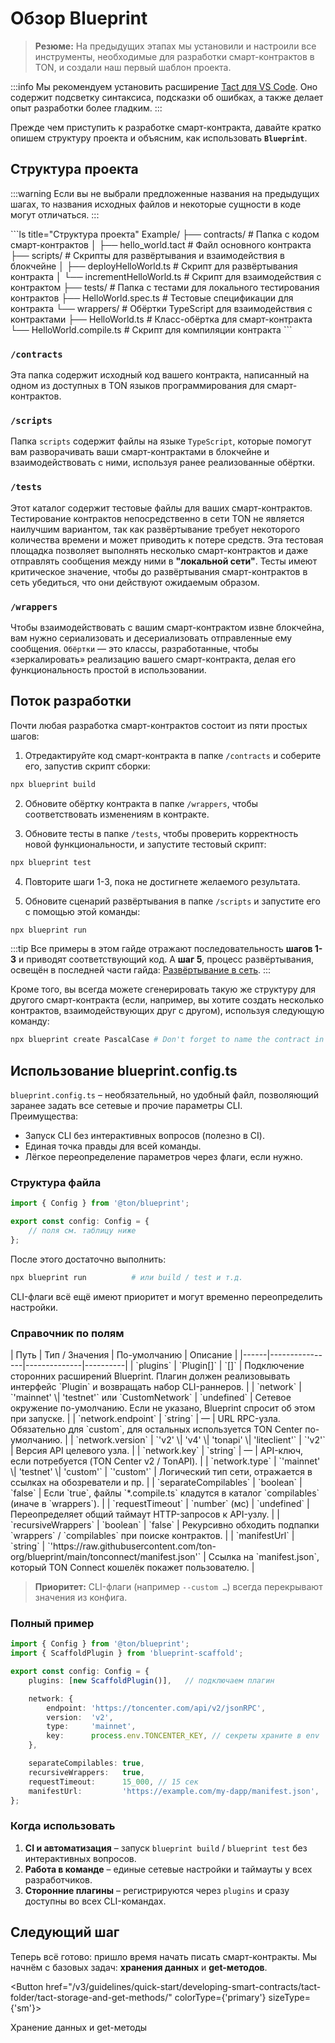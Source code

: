 
# Обзор Blueprint

> **Резюме:** На предыдущих этапах мы установили и настроили все инструменты, необходимые для разработки смарт-контрактов в TON, и создали наш первый шаблон проекта.

:::info
Мы рекомендуем установить расширение [Tact для VS Code](https://marketplace.visualstudio.com/items?itemName=tonstudio.vscode-tact). Оно содержит подсветку синтаксиса, подсказки об ошибках, а также делает опыт разработки более гладким.
:::

Прежде чем приступить к разработке смарт-контракта, давайте кратко опишем структуру проекта и объясним, как использовать **`Blueprint`**.

## Структура проекта

:::warning
Если вы не выбрали предложенные названия на предыдущих шагах, то названия исходных файлов и некоторые сущности в коде могут отличаться.
:::

<Tabs groupId="language">
  <TabItem value="Tact" label="Tact">
    ```ls title="Структура проекта"
    Example/
    ├── contracts/           # Папка с кодом смарт-контрактов
    │   ├── hello_world.tact   # Файл основного контракта
    ├── scripts/             # Скрипты для развёртывания и взаимодействия в блокчейне 
    │   ├── deployHelloWorld.ts      # Скрипт для развёртывания контракта
    │   └── incrementHelloWorld.ts  # Скрипт для взаимодействия с контрактом
    ├── tests/               # Папка с тестами для локального тестирования контрактов
    ├── HelloWorld.spec.ts      # Тестовые спецификации для контракта
    └── wrappers/            # Обёртки TypeScript для взаимодействия с контрактами
    ├── HelloWorld.ts            # Класс-обёртка для смарт-контракта
    └── HelloWorld.compile.ts    # Скрипт для компиляции контракта
    ```
  </TabItem>

</Tabs>

### `/contracts`

Эта папка содержит исходный код вашего контракта, написанный на одном из доступных в TON языков программирования для смарт-контрактов.

### `/scripts`

Папка `scripts` содержит файлы на языке `TypeScript`, которые помогут вам разворачивать ваши смарт-контрактами в блокчейне и взаимодействовать с ними, используя ранее реализованные обёртки.

### `/tests`

Этот каталог содержит тестовые файлы для ваших смарт-контрактов. Тестирование контрактов непосредственно в сети TON не является наилучшим вариантом, так как развёртывание требует некоторого количества времени и может приводить к потере средств. Эта тестовая площадка позволяет выполнять несколько смарт-контрактов и даже отправлять сообщения между ними в **"локальной сети"**. Тесты имеют критическое значение, чтобы до развёртывания смарт-контрактов в сеть убедиться, что они действуют ожидаемым образом.

### `/wrappers`

Чтобы взаимодействовать с вашим смарт-контрактом извне блокчейна, вам нужно сериализовать и десериализовать отправленные ему сообщения. `Обёртки` — это классы, разработанные, чтобы «зеркалировать» реализацию вашего смарт-контракта, делая его функциональность простой в использовании.

## Поток разработки

Почти любая разработка смарт-контрактов состоит из пяти простых шагов:

1. Отредактируйте код смарт-контракта в папке `/contracts` и соберите его, запустив скрипт сборки:

```bash
npx blueprint build
```

2. Обновите обёртку контракта в папке `/wrappers`, чтобы соответствовать изменениям в контракте.

3. Обновите тесты в папке `/tests`, чтобы проверить корректность новой функциональности, и запустите тестовый скрипт:

```bash
npx blueprint test
```

4. Повторите шаги 1-3, пока не достигнете желаемого результата.

5. Обновите сценарий развёртывания в папке `/scripts` и запустите его с помощью этой команды:

```bash
npx blueprint run
```

:::tip
Все примеры в этом гайде отражают последовательность **шагов 1-3** и приводят соответствующий код. А **шаг 5**, процесс развёртывания, освещён в последней части гайда: [Развёртывание в сеть](/ru/v3/guidelines/quick-start/developing-smart-contracts/tact-folder/tact-deploying-to-network/).
:::

Кроме того, вы всегда можете сгенерировать такую же структуру для другого смарт-контракта (если, например, вы хотите создать несколько контрактов, взаимодействующих друг с другом), используя следующую команду:

```bash
npx blueprint create PascalCase # Don't forget to name the contract in PascalCase
```

## Использование blueprint.config.ts

`blueprint.config.ts` – необязательный, но удобный файл, позволяющий заранее задать все сетевые и прочие параметры CLI.  
Преимущества:
* Запуск CLI без интерактивных вопросов (полезно в CI).
* Единая точка правды для всей команды.
* Лёгкое переопределение параметров через флаги, если нужно.

### Структура файла

```ts
import { Config } from '@ton/blueprint';

export const config: Config = {
    // поля см. таблицу ниже
};
```

После этого достаточно выполнить:

```bash
npx blueprint run          # или build / test и т.д.
```

CLI-флаги всё ещё имеют приоритет и могут временно переопределить настройки.

### Справочник по полям

<div className="doc-table">
| Путь | Тип / Значения | По-умолчанию | Описание |
|------|----------------|--------------|----------|
| `plugins` | `Plugin[]` | `[]` | Подключение сторонних расширений Blueprint. Плагин должен реализовывать интерфейс `Plugin` и возвращать набор CLI-раннеров. |
| `network` | `'mainnet' \| 'testnet'` или `CustomNetwork` | `undefined` | Сетевое окружение по-умолчанию. Если не указано, Blueprint спросит об этом при запуске. |
| `network.endpoint` | `string` | — | URL RPC-узла. Обязательно для `custom`, для остальных используется TON Center по-умолчанию. |
| `network.version` | `'v2' \| 'v4' \| 'tonapi' \| 'liteclient'` | `'v2'` | Версия API целевого узла. |
| `network.key` | `string` | — | API-ключ, если потребуется (TON Center v2 / TonAPI). |
| `network.type` | `'mainnet' \| 'testnet' \| 'custom'` | `'custom'` | Логический тип сети, отражается в ссылках на обозреватели и пр. |
| `separateCompilables` | `boolean` | `false` | Если `true`, файлы `*.compile.ts` кладутся в каталог `compilables` (иначе в `wrappers`). |
| `requestTimeout` | `number` (мс) | `undefined` | Переопределяет общий таймаут HTTP-запросов к API-узлу. |
| `recursiveWrappers` | `boolean` | `false` | Рекурсивно обходить подпапки `wrappers` / `compilables` при поиске контрактов. |
| `manifestUrl` | `string` | `'https://raw.githubusercontent.com/ton-org/blueprint/main/tonconnect/manifest.json'` | Ссылка на `manifest.json`, который TON Connect кошелёк покажет пользователю. |
</div>

> **Приоритет:** CLI-флаги (например `--custom …`) всегда перекрывают значения из конфига.

### Полный пример

```ts
import { Config } from '@ton/blueprint';
import { ScaffoldPlugin } from 'blueprint-scaffold';

export const config: Config = {
    plugins: [new ScaffoldPlugin()],   // подключаем плагин

    network: {
        endpoint: 'https://toncenter.com/api/v2/jsonRPC',
        version:  'v2',
        type:     'mainnet',
        key:      process.env.TONCENTER_KEY, // секреты храните в env
    },

    separateCompilables: true,
    recursiveWrappers:   true,
    requestTimeout:      15_000, // 15 сек
    manifestUrl:         'https://example.com/my-dapp/manifest.json',
};
```

### Когда использовать

1. **CI и автоматизация** – запуск `blueprint build` / `blueprint test` без интерактивных вопросов.  
2. **Работа в команде** – единые сетевые настройки и таймауты у всех разработчиков.  
3. **Сторонние плагины** – регистрируются через `plugins` и сразу доступны во всех CLI-командах.

## Следующий шаг

Теперь всё готово: пришло время начать писать смарт-контракты. Мы начнём с базовых задач: **хранения данных** и **get-методов**.

<Button href="/v3/guidelines/quick-start/developing-smart-contracts/tact-folder/tact-storage-and-get-methods/" colorType={'primary'} sizeType={'sm'}>

  Хранение данных и get-методы

</Button>

<Feedback />

